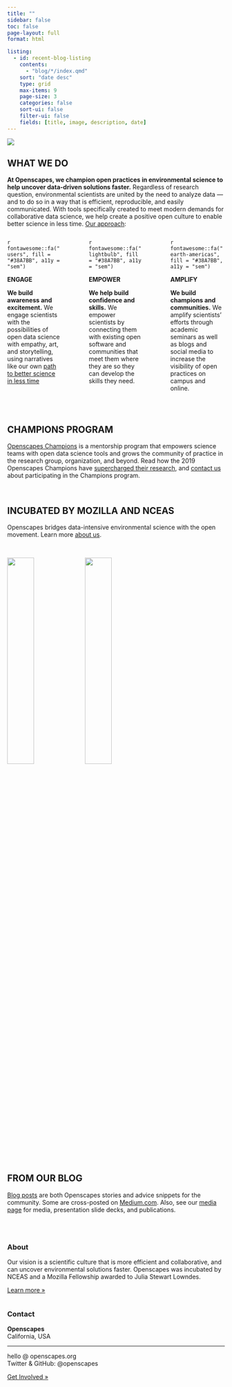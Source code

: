 ```yaml
---
title: ""
sidebar: false
toc: false
page-layout: full
format: html

listing:
  - id: recent-blog-listing
    contents:
      - "blog/*/index.qmd"
    sort: "date desc"
    type: grid
    max-items: 9
    page-size: 3
    categories: false
    sort-ui: false
    filter-ui: false
    fields: [title, image, description, date]
---
```


::: column-screen
![](images/banner_imgs/horst_openscapes_grassland_big-text.png)
:::

::: column-screen
::: white-div
::: {.blue-underline .center-text}
# **WHAT WE DO**
:::

**At Openscapes, we champion open practices in environmental science to help uncover data-driven solutions faster.** Regardless of research question, environmental scientists are united by the need to analyze data --- and to do so in a way that is efficient, reproducible, and easily communicated. With tools specifically created to meet modern demands for collaborative data science, we help create a positive open culture to enable better science in less time. [Our approach](approach.qmd):
:::
:::

::: column-screen
::: white-div
:::: columns
::: {.column width="30%"}

::: {.large-body-text .center-text}
`r fontawesome::fa("users", fill = "#38A7BB", a11y = "sem")` 
:::

::: {.blue-text .medium-body-text .center-text}
**ENGAGE**
:::

:::{.medium-gray1-text .small-body-text .center-text}
**We build awareness and excitement.** We engage scientists with the possibilities of open data science with empathy, art, and storytelling, using narratives like our own [path to better science in less time](https://www.nature.com/articles/s41559-017-0160)
:::

:::

::: {.column width="5%"}
:::

::: {.column width="30%"}

::: {.large-body-text .center-text}
`r fontawesome::fa("lightbulb", fill = "#38A7BB", a11y = "sem")` 
:::

::: {.blue-text .medium-body-text .center-text}
**EMPOWER**
:::

::: {.medium-gray1-text .small-body-text .center-text}
**We help build confidence and skills.** We empower scientists by connecting them with existing open software and communities that meet them where they are so they can develop the skills they need.
:::

:::

::: {.column width="5%"}
:::

::: {.column width="30%"}

::: {.large-body-text .center-text}
`r fontawesome::fa("earth-americas", fill = "#38A7BB", a11y = "sem")` 
:::

::: {.blue-text .medium-body-text .center-text}
**AMPLIFY**
:::

::: {.medium-gray1-text .small-body-text .center-text}
**We build champions and communities.** We amplify scientists’ efforts through academic seminars as well as blogs and social media to increase the visibility of open practices on campus and online.
:::

:::
::::
:::
:::

<br>

::: column-screen
::: light-gray-div
::: {.blue-underline .center-text}
# **CHAMPIONS PROGRAM**
:::

[Openscapes Champions](champions_program.qmd) is a mentorship program that empowers science teams with open data science tools and grows the community of practice in the research group, organization, and beyond. Read how the 2019 Openscapes Champions have [supercharged their research](), and [contact us](connect.qmd) about participating in the Champions program.
:::
:::

<br>

::: column-screen
::: white-div
::: {.blue-underline .center-text}
# **INCUBATED BY MOZILLA AND NCEAS**
:::

::: {.center-text}
Openscapes bridges data-intensive environmental science with the open movement. Learn more [about us](who_are_we.qmd).
:::

<br>

<!-- ::: white-div -->
<!-- ::: {.center-text} -->
![](images/clients/mozilla.png){fig-align="center" width="35%"} ![](images/clients/nceas.png){fig-align="center" width="35%"}
<!-- ::: -->
<!-- ::: -->

::: 
:::

<br>

::: column-screen
::: light-gray-div
::: {.blue-underline .center-text}
# **FROM OUR BLOG**
:::
[Blog posts](blog.qmd) are both Openscapes stories and advice snippets for the community. Some are cross-posted on [Medium.com](https://medium.com/@openscapes). Also, see our [media page](media.qmd) for media, presentation slide decks, and publications.

::: {#recent-blog-listing}
:::

<!-- blog listing: see Garrick Aden-Buie's site: https://github.com/gadenbuie/garrickadenbuie-com/blob/quarto/index.qmd  & Robert Mitchell's blog post: https://robertmitchellv.com/blog/2022-08-building-with-quarto/building-with-quarto.html -->
:::
:::

<!-- ::: column-screen -->
<!-- ::: white-div -->
<!-- ::: columns -->
<!-- ::: {.column width="45%"} -->
<!-- #### About -->

<!-- Our vision is a scientific culture that is more efficient and collaborative, and can uncover environmental solutions faster. Openscapes was incubated by NCEAS and a Mozilla Fellowship awarded to Julia Stewart Lowndes. -->

<!-- <button type="button" class="button-styling" onclick=window.location.href='https://www.openscapes.org/about/'>Learn More</button> -->

<!-- ::: -->

<!-- ::: {.column width="5%"} -->
<!-- ::: -->

<!-- ::: {.column width="45%"} -->
<!-- #### Contact -->

<!-- **Openscapes**\ -->
<!-- California, USA -->

<!-- ------------------------------------------------------------------------ -->

<!-- hello \@ openscapes.org\ -->
<!-- Twitter & GitHub: @openscapes -->

<!-- <button type="button" class="button-styling" onclick=window.location.href='https://www.openscapes.org/contact/'>Get Involved</button> -->

<!-- ::: -->
<!-- ::: -->
<!-- ::: -->
<!-- ::: -->

<br>

::: column-screen
::: white-div

::: {.container}
<!-- ::: {.row} -->
::: {.column}
<!-- ::: {.content-block} -->
::: {.features}
::: {.feature}
::: {.feature-top}
### About

Our vision is a scientific culture that is more efficient and collaborative, and can uncover environmental solutions faster. Openscapes was incubated by NCEAS and a Mozilla Fellowship awarded to Julia Stewart Lowndes.
:::

<!-- ::: {.learn-more} -->
::: {.feature-bottom}
[Learn more »](https://www.openscapes.org/about/)
<!-- ::: -->
:::
:::
:::
:::

<!-- ::: {.column} -->
<!-- ::: -->

::: {.column}
::: {.feature}
::: {.feature-top}
### Contact

**Openscapes**\
California, USA

------------------------------------------------------------------------

hello \@ openscapes.org\
Twitter & GitHub: @openscapes
:::

<!-- ::: {.learn-more} -->
::: {.feature-bottom}
[Get Involved »](https://www.openscapes.org/contact/)
<!-- [Get Involved](https://www.openscapes.org/contact/){.btn .btn-primary role="button"} -->
:::
<!-- ::: -->
:::
:::
<!-- ::: -->
<!-- ::: -->
<!-- ::: -->
:::

:::
:::

